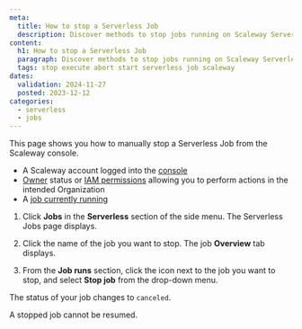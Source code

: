 ```yaml
---
meta:
  title: How to stop a Serverless Job
  description: Discover methods to stop jobs running on Scaleway Serverless.
content:
  h1: How to stop a Serverless Job
  paragraph: Discover methods to stop jobs running on Scaleway Serverless.
  tags: stop execute abort start serverless job scaleway
dates:
  validation: 2024-11-27
  posted: 2023-12-12
categories:
  - serverless
  - jobs
---
```


This page shows you how to manually stop a Serverless Job from the Scaleway console.

<Macro id="requirements" />

- A Scaleway account logged into the [console](https://console.scaleway.com)
- [Owner](/identity-and-access-management/iam/concepts/#owner) status or [IAM permissions](/identity-and-access-management/iam/concepts/#permission) allowing you to perform actions in the intended Organization
- A [job currently running](/serverless/jobs/how-to/run-job/)

1. Click **Jobs** in the **Serverless** section of the side menu. The Serverless Jobs page displays.

2. Click the name of the job you want to stop. The job **Overview** tab displays.

3. From the **Job runs** section, click the <Icon name="more" /> icon next to the job you want to stop, and select **Stop job** from the drop-down menu.

The status of your job changes to `canceled`.

<Message type="note">
  A stopped job cannot be resumed.
</Message>

